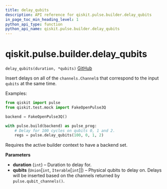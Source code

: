 ```yaml
---
title: delay_qubits
description: API reference for qiskit.pulse.builder.delay_qubits
in_page_toc_min_heading_level: 1
python_api_type: function
python_api_name: qiskit.pulse.builder.delay_qubits
---
```


# qiskit.pulse.builder.delay\_qubits

<span id="qiskit.pulse.builder.delay_qubits" />

`delay_qubits(duration, *qubits)` [GitHub](https://github.com/qiskit/qiskit/tree/stable/0.19/qiskit/pulse/builder.py "view source code")

Insert delays on all of the `channels.Channel`s that correspond to the input `qubits` at the same time.

Examples:

```python
from qiskit import pulse
from qiskit.test.mock import FakeOpenPulse3Q

backend = FakeOpenPulse3Q()

with pulse.build(backend) as pulse_prog:
    # Delay for 100 cycles on qubits 0, 1 and 2.
    regs = pulse.delay_qubits(100, 0, 1, 2)
```

<Admonition title="Note" type="note">
  Requires the active builder context to have a backend set.
</Admonition>

**Parameters**

*   **duration** (`int`) – Duration to delay for.
*   **qubits** (`Union`\[`int`, `Iterable`\[`int`]]) – Physical qubits to delay on. Delays will be inserted based on the channels returned by `pulse.qubit_channels()`.

